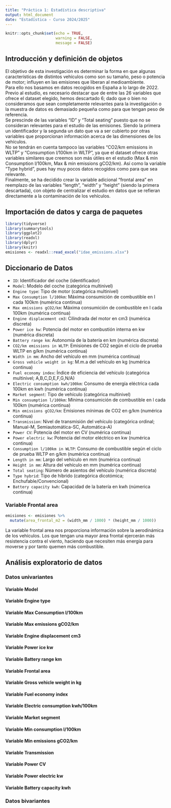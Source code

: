 ```yaml
---
title: "Práctica 1: Estadística descriptiva"
output: html_document
date: "Estadística - Curso 2024/2025"
---
```


```r
knitr::opts_chunk$set(echo = TRUE,
                      warning = FALSE,
                      message = FALSE)
```

## Introducción y definición de objetos

El objetivo de esta investigación es determinar la forma en que algunas características de distintos vehículos como son su tamaño, peso o potencia de motor; influyen en las emisiones que liberan al medioambiente.\
Para ello nos basamos en datos recogidos en España a lo largo de 2022.\
Previo al estudio, es necesario destacar que de entre las 26 variables que ofrece el dataset elegido, hemos descartado 6; dado que o bien no consideramos que sean completamente relevantes para la investigación o la muestra de datos es demasiado pequeña como para que tengan peso de referencia.\
Se prescinde de las variables "ID" y "Total seating" puesto que no se consideran relevantes para el estudio de las emisiones. Siendo la primera un identificador y la segunda un dato que va a ser cubierto por otras variables que proporcionan información acerca de las dimensiones de los vehículos.\
No se tendrán en cuenta tampoco las variables "CO2/km emissions in WLTP" y "Consumption l/100km in WLTP", ya que el dataset ofrece otras variables similares que creemos son más útiles en el estudio (Max & min Consumption l/100km, Max & min emissions gCO2/km). Así como la variable "Type hybrid", pues hay muy pocos datos recogidos como para que sea relevante.\
Finalmente, se ha decidido crear la variable adicional "frontal area" en reemplazo de las variables "length", "width" y "height" (siendo la primera descartada), con objeto de centralizar el estudio en datos que se refieran directamente a la contaminación de los vehículos.


## Importación de datos y carga de paquetes
```r
library(tidyverse)
library(summarytools)
library(ggplot2)
library(readxl)
library(dplyr)
library(knitr)
emisiones <- readxl::read_excel("idae_emissions.xlsx")
```

## Diccionario de Datos
- `ID`: Identificador del coche (identificador)
- `Model`: Modelo del coche (categórica multinivel)
- `Engine type`: Tipo de motor (categórica multinivel)
- `Max Consumption l/100km`: Máxima consumición de combustible en l cada 100km (numérica continua)
- `Max emissions gCO2/km`: Máxima consumición de combustible en l cada 100km (numérica continua)
- `Engine displacement cm3`: Cilindrada del motor en cm3 (numérica discreta)
- `Power ice kw`: Potencia del motor en combustión interna en kw (numérica discreta)
- `Battery range km`: Autonomía de la batería en km (numérica discreta)
- `CO2/km emissions in WLTP`: Emisiones de CO2 según el ciclo de prueba WLTP en g/km (numérica continua)
- `Width in mm`: Ancho del vehículo en mm (numérica continua)
- `Gross vehicle weight in kg`: M.m.a del vehículo en kg (numérica continua)
- `Fuel economy index`: Índice de eficiencia del vehículo (categórica multinivel; A,B,C,D,E,F,G,N/A)
- `Electric consumption kwh/100km`: Consumo de energía eléctrica cada 100km en kwh (numérica continua)
- `Market segment`: Tipo de vehículo (categórica multinivel)
- `Min consumption l/100km`: Mínima consumición de combustible en l cada 100km (numérica continua)
- `Min emissions gCO2/km`: Emisiones mínimas de CO2 en g/km (numérica continua)
- `Transmission`: Nivel de transmisión del vehículo (categórica ordinal; Manual-M, Semiautomática-SC, Automática-A)
- `Power CV`: Potencia del motor en CV (numérica continua)
- `Power electric kw`: Potencia del motor eléctrico en kw (numérica continua)
- `Consumption l/100km in WLTP`: Consumo de combustible según el ciclo de prueba WLTP en g/km (numérica continua)
- `Length in mm`: Largo del vehículo en mm (numérica continua)
- `Height in mm`: Altura del vehículo en mm (numérica continua)
- `Total seating`: Número de asientos del vehículo (numérica discreta)
- `Type hybrid`: Tipo de híbrido (categórica dicotómica; Enchufable/Convencional)
- `Battery capacity kwh`: Capacidad de la batería en kwh (númerica continua)

### Variable Frontal area

```r
emisiones <- emisiones %>%
  mutate(area_frontal_m2 = (width_mm / 1000) * (height_mm / 1000))

```
La variable frontal area nos proporciona información sobre la aerodinámica de los vehículos. Los que tengan una mayor área frontal ejercerán más resistencia contra el viento, haciendo que necesiten más energía para moverse y por tanto quemen más combustible.

## Análisis exploratorio de datos

### Datos univariantes

#### Variable Model
#### Variable Engine type
#### Variable Max Consumption l/100km
#### Variable Max emissions gCO2/km
#### Variable Engine displacement cm3
#### Variable Power ice kw
#### Variable Battery range km
#### Variable Frontal area
#### Variable Gross vehicle weight in kg
#### Variable Fuel economy index
#### Variable Electric consumption kwh/100km
#### Variable Market segment
#### Variable Min consumption l/100km
#### Variable Min emissions gCO2/km
#### Variable Transmission
#### Variable Power CV
#### Variable Power electric kw
#### Variable Battery capacity kwh

### Datos bivariantes